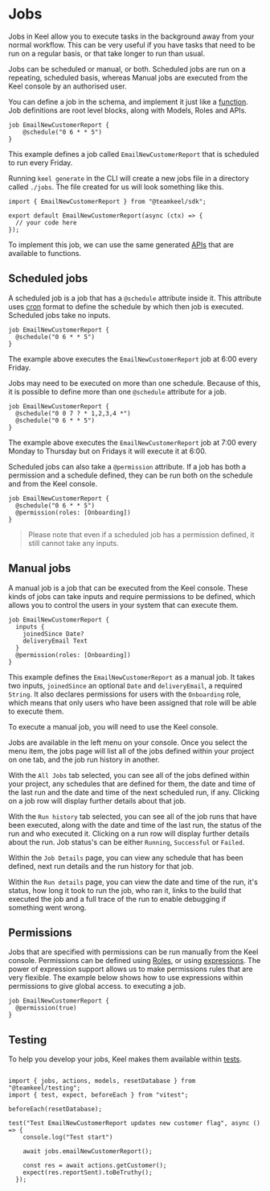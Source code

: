 # Jobs

Jobs in Keel allow you to execute tasks in the background away from your normal workflow.
This can be very useful if you have tasks that need to be run on a regular basis, or that take longer
to run than usual. 

Jobs can be scheduled or manual, or both. Scheduled jobs are run on a repeating, scheduled basis, whereas Manual jobs are executed
from the Keel console by an authorised user.

You can define a job in the schema, and implement it just like a [function](./functions). Job definitions are root level blocks, along with Models, Roles and APIs.

```keel filename="schema.keel"
job EmailNewCustomerReport {
    @schedule("0 6 * * 5")
}
```

This example defines a job called `EmailNewCustomerReport` that is scheduled to run every Friday.

Running `keel generate` in the CLI will create a new jobs file in a directory called `./jobs`. The file created for us will look something like this.

```tsx filename="jobs/emailNewCustomerReport.ts"
import { EmailNewCustomerReport } from "@teamkeel/sdk";

export default EmailNewCustomerReport(async (ctx) => {
  // your code here
});
```

To implement this job, we can use the same generated [APIs](./functions/sdk) that are available to functions.

## Scheduled jobs

A scheduled job is a job that has a `@schedule` attribute inside it. This attribute uses [cron](https://devhints.io/cron) format to define the
schedule by which then job is executed. Scheduled jobs take no inputs.

```keel filename="schema.keel"
job EmailNewCustomerReport {
  @schedule("0 6 * * 5")
}
```

The example above executes the `EmailNewCustomerReport` job at 6:00 every Friday.

Jobs may need to be executed on more than one schedule. Because of this, it is possible to define more than one `@schedule` attribute for a job.

```keel filename="schema.keel"
job EmailNewCustomerReport {
  @schedule("0 0 7 ? * 1,2,3,4 *")
  @schedule("0 6 * * 5")
}
```

The example above executes the `EmailNewCustomerReport` job at 7:00 every Monday to Thursday but on Fridays it will execute it at 6:00.

Scheduled jobs can also take a `@permission` attribute. If a job has both a permission and a schedule defined, they can be run both on the schedule and from the Keel console.

```keel filename="schema.keel"
job EmailNewCustomerReport {
  @schedule("0 6 * * 5")
  @permission(roles: [Onboarding])
}
```

> Please note that even if a scheduled job has a permission defined, it still cannot take any inputs.

## Manual jobs

A manual job is a job that can be executed from the Keel console. These kinds of jobs can take inputs and require permissions to be defined, 
which allows you to control the  users in your system that can execute them. 

```keel filename="schema.keel"
job EmailNewCustomerReport {
  inputs {
    joinedSince Date?
    deliveryEmail Text
  }
  @permission(roles: [Onboarding])
}
```
This example defines the `EmailNewCustomerReport` as a manual job. It takes two inputs, `joinedSince` an optional `Date` and `deliveryEmail`, a required `String`.
It also declares permissions for users with the `Onboarding` role, which means that only users who have been assigned that role will be able to execute them.

To execute a manual job, you will need to use the Keel console. 

Jobs are available in the left menu on your console. Once you select the menu item, the jobs page will list all of the jobs defined within your project on one tab, and the job run history in another.

With the `All Jobs` tab selected, you can see all of the jobs defined within your project, any schedules that are defined for them, the date and time of the last run and the date and time of the next scheduled run, if any.
Clicking on a job row will display further details about that job.

With the `Run history` tab selected, you can see all of the job runs that have been executed, along with the date and time of the last run, the status of the run and who executed it. Clicking
on a run row will display further details about the run. Job status's can be either `Running`, `Successful` or `Failed`.

Within the `Job Details` page, you can view any schedule that has been defined, next run details and the run history for that job.

Within the `Run details` page, you can view the date and time of the run, it's status, how long it took to run the job, who ran it, links to the build that executed the job and a full trace of the run to enable debugging if something went wrong.

## Permissions

Jobs that are specified with permissions can be run manually from the Keel console. Permissions can be defined using [Roles](./permissions#roles), or using [expressions](./permissions#expressions). 
The power of expression support allows us to make permissions rules that are very flexible. The example below shows how to use expressions within permissions to give global access.
to executing a job.

```keel filename="schema.keel"
job EmailNewCustomerReport {
  @permission(true)
}
```

## Testing

To help you develop your jobs, Keel makes them available within [tests](./testing).

```tsx filename="jobs/email-new-customer-report.test.ts"

import { jobs, actions, models, resetDatabase } from "@teamkeel/testing";
import { test, expect, beforeEach } from "vitest";

beforeEach(resetDatabase);

test("Test EmailNewCustomerReport updates new customer flag", async () => {
    console.log("Test start")

    await jobs.emailNewCustomerReport();

    const res = await actions.getCustomer();
    expect(res.reportSent).toBeTruthy();
  });
```